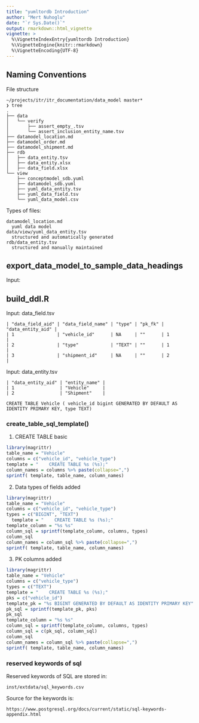 ```yaml
---
title: "yumltordb Introduction"
author: "Mert Nuhoglu"
date: "`r Sys.Date()`"
output: rmarkdown::html_vignette
vignette: >
  %\VignetteIndexEntry{yumltordb Introduction}
  %\VignetteEngine{knitr::rmarkdown}
  %\VignetteEncoding{UTF-8}
---
```


## Naming Conventions

File structure

    ~/projects/itr/itr_documentation/data_model master*
    ❯ tree
    .
    ├── data
    │   └── verify
    │       ├── assert_empty_.tsv
    │       └── assert_inclusion_entity_name.tsv
    ├── datamodel_location.md
    ├── datamodel_order.md
    ├── datamodel_shipment.md
    ├── rdb
    │   ├── data_entity.tsv
    │   ├── data_entity.xlsx
    │   ├── data_field.xlsx
    └── view
        ├── conceptmodel_sdb.yuml
        ├── datamodel_sdb.yuml
        ├── yuml_data_entity.tsv
        ├── yuml_data_field.tsv
        └── yuml_data_model.csv

Types of files:

    datamodel_location.md
      yuml data model
    data/view/yuml_data_entity.tsv
      structured and automatically generated
    rdb/data_entity.tsv
      structured and manually maintained

## export_data_model_to_sample_data_headings

Input:

## build_ddl.R

Input: data_field.tsv

    | "data_field_aid" | "data_field_name" | "type" | "pk_fk" | "data_entity_aid" |
    | 1                | "vehicle_id"      | NA     | ""      | 1                 |
    | 2                | "type"            | "TEXT" | ""      | 1                 |
    | 3                | "shipment_id"     | NA     | ""      | 2                 |

Input: data_entity.tsv

    | "data_entity_aid" | "entity_name" |
    | 1                 | "Vehicle"     |
    | 2                 | "Shipment"    |

    CREATE TABLE Vehicle ( vehicle_id bigint GENERATED BY DEFAULT AS IDENTITY PRIMARY KEY, type TEXT)

### create_table_sql_template()

1. CREATE TABLE basic

```r
library(magrittr)
table_name = "Vehicle"
columns = c("vehicle_id", "vehicle_type")
template = "    CREATE TABLE %s (%s);"
column_names = columns %>% paste(collapse=",")
sprintf( template, table_name, column_names)
```

2. Data types of fields added 

```r
library(magrittr)
table_name = "Vehicle"
columns = c("vehicle_id", "vehicle_type")
types = c("BIGINT", "TEXT")
  template = "    CREATE TABLE %s (%s);"
template_column = "%s %s"
column_sql = sprintf(template_column, columns, types)
column_sql
column_names = column_sql %>% paste(collapse=",")
sprintf( template, table_name, column_names)
```

3. PK columns added

```r
library(magrittr)
table_name = "Vehicle"
columns = c("vehicle_type")
types = c("TEXT")
template = "    CREATE TABLE %s (%s);"
pks = c("vehicle_id")
template_pk = "%s BIGINT GENERATED BY DEFAULT AS IDENTITY PRIMARY KEY"
pk_sql = sprintf(template_pk, pks)
pk_sql
template_column = "%s %s"
column_sql = sprintf(template_column, columns, types)
column_sql = c(pk_sql, column_sql)
column_sql
column_names = column_sql %>% paste(collapse=",")
sprintf( template, table_name, column_names)
```

### reserved keywords of sql

Reserved keywords of SQL are stored in:

    inst/extdata/sql_keywords.csv

Source for the keywords is:

    https://www.postgresql.org/docs/current/static/sql-keywords-appendix.html

